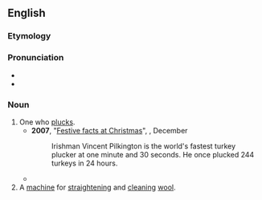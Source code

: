 ==English==

===Etymology===
{{suffix|en|pluck|er}}

===Pronunciation===
* {{IPA|en|/ˈplʌkə(ɹ)/}}
* {{rhymes|en|ʌkə(r)}}
{{rfap|en}}

===Noun===
{{en-noun}}

# One who [[pluck]]s.
#* '''2007''', "[http://www.cambridge-news.co.uk/cn_news_home/DisplayArticle.asp?ID=244120 Festive facts at Christmas]", ''{{w|Cambridge News}}'', December
#*: Irishman Vincent Pilkington is the world's fastest turkey plucker at one minute and 30 seconds. He once plucked 244 turkeys in 24 hours.
#* {{RQ:Shakespeare Henry 6-3|II|iii|passage=Thou setter up and '''plucker''' down of kings.}}
# A [[machine]] for [[straighten]]ing and [[clean]]ing [[wool]].